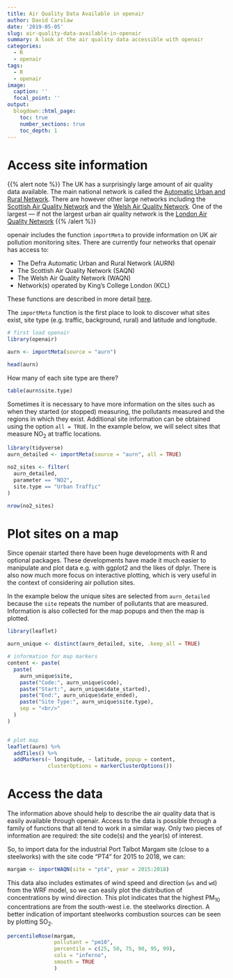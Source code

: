 ```yaml
---
title: Air Quality Data Available in openair
author: David Carslaw
date: '2019-05-05'
slug: air-quality-data-available-in-openair
summary: A look at the air quality data accessible with openair
categories:
  - R
  - openair
tags: 
  - R
  - openair
image:
  caption: ''
  focal_point: ''
output:
  blogdown::html_page:
    toc: true
    number_sections: true
    toc_depth: 1
---
```


# Access site information

{{% alert note %}}
The UK has a surprisingly large amount of air quality data available. The main national network is called the [Automatic Urban and Rural Network](https://uk-air.defra.gov.uk/networks/network-info?view=aurn). There are however other large networks including the [Scottish Air Quality Network](http://www.scottishairquality.scot/) and the [Welsh Air Quality Network](https://airquality.gov.wales/). One of the largest --- if not the largest urban air quality network is the [London Air Quality Network](https://www.londonair.org.uk/LondonAir/Default.aspx)
{{% /alert %}}

[openair]{.pkg} includes the function `importMeta` to provide information on UK air pollution monitoring sites. There are currently four networks that [openair]{.pkg} has access to:

- The Defra Automatic Urban and Rural Network (AURN)
- The Scottish Air Quality Network (SAQN)
- The Welsh Air Quality Network (WAQN)
- Network(s) operated by King's College London (KCL)

These functions are described in more detail [here](http://davidcarslaw.github.io/openair/reference/index.html).

The `importMeta` function is the first place to look to discover what sites exist, site type (e.g. traffic, background, rural) and latitude and longitude.

```r
# first load openair
library(openair)

aurn <- importMeta(source = "aurn")

head(aurn)
```

How many of each site type are there?

```r
table(aurn$site.type)
```

Sometimes it is necessary to have more information on the sites such as when they started (or stopped) measuring, the pollutants measured and the regions in which they exist. Additional site information can be obtained using the option `all = TRUE`. In the example below, we will select sites that measure NO~2~ at traffic locations.

```r
library(tidyverse)
aurn_detailed <- importMeta(source = "aurn", all = TRUE)

no2_sites <- filter(
  aurn_detailed,
  parameter == "NO2",
  site.type == "Urban Traffic"
)

nrow(no2_sites)
```

# Plot sites on a map

Since [openair]{.pkg} started there have been huge developments with R and optional packages. These developments have made it much easier to manipulate and plot data e.g. with [ggplot2]{.pkg} and the likes of [dplyr]{.pkg}. There is also now much more focus on interactive plotting, which is very useful in the context of considering air pollution sites.

In the example below the unique sites are selected from `aurn_detailed` because the `site` repeats the number of pollutants that are measured. Information is also collected for the map popups and then the map is plotted.

```r
library(leaflet)

aurn_unique <- distinct(aurn_detailed, site, .keep_all = TRUE)

# information for map markers
content <- paste(
  paste(
    aurn_unique$site,
    paste("Code:", aurn_unique$code),
    paste("Start:", aurn_unique$date_started),
    paste("End:", aurn_unique$date_ended),
    paste("Site Type:", aurn_unique$site.type),
    sep = "<br/>"
  )
)


# plot map
leaflet(aurn) %>%
  addTiles() %>%
  addMarkers(~ longitude, ~ latitude, popup = content,
             clusterOptions = markerClusterOptions())
```

# Access the data

The information above should help to describe the air quality data that is easily available through [openair]{.pkg}. Access to the data is possible through  a family of functions that all tend to work in a similar way. Only two pieces of information are required: the site code(s) and the year(s) of interest.

So, to import data for the industrial Port Talbot Margam site (close to a steelworks) with the site code "PT4" for 2015 to 2018, we can:

```r
margam <- importWAQN(site = "pt4", year = 2015:2018)
```

This data also includes estimates of wind speed and direction (`ws` and `wd`) from the WRF model, so we can easily plot the distribution of concentrations by wind direction. This plot indicates that the highest PM$_{10}$ concentrations are from the south-west i.e. the steelworks direction. A better indication of important steelworks combustion sources can be seen by plotting SO$_2$. 

```r
percentileRose(margam, 
               pollutant = "pm10", 
               percentile = c(25, 50, 75, 90, 95, 99), 
               cols = "inferno", 
               smooth = TRUE
               )
```


